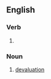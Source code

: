 ==English==

===Verb===
{{head|en|verb form}}

# {{present participle of|devalue|lang=en|nocat=1}}

===Noun===
{{en-noun}}

# [[devaluation]]